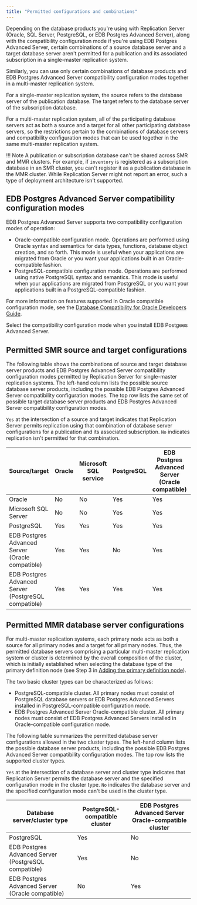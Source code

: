 ```yaml
---
title: "Permitted configurations and combinations"
---
```


<div id="permitted_conf_and_permutations" class="registered_link"></div>

Depending on the database products you're using with Replication Server (Oracle, SQL Server, PostgreSQL, or EDB Postgres Advanced Server), along with the compatibility configuration mode if you're using EDB Postgres Advanced Server, certain combinations of a source database server and a target database server aren't permitted for a publication and its associated subscription in a single-master replication system.

Similarly, you can use only certain combinations of database products and EDB Postgres Advanced Server compatibility configuration modes together in a multi-master replication system.

For a single-master replication system, the source refers to the database server of the publication database. The target refers to the database server of the subscription database.

For a multi-master replication system, all of the participating database servers act as both a source and a target for all other participating database servers, so the restrictions pertain to the combinations of database servers and compatibility configuration modes that can be used together in the same multi-master replication system.

!!! Note
    A publication or subscription database can't be shared across SMR and MMR clusters. For example, if `inventory` is registered as a subscription database in an SMR cluster, you can't register it as a publication database in the MMR cluster. While Replication Server might not report an error, such a type of deployment architecture isn't supported.

<div id="adv_server_compatibility_conf_modes" class="registered_link"></div>

## EDB Postgres Advanced Server compatibility configuration modes

EDB Postgres Advanced Server supports two compatibility configuration modes of operation:

-   Oracle-compatible configuration mode. Operations are performed using Oracle syntax and semantics for data types, functions, database object creation, and so forth. This mode is useful when your applications are migrated from Oracle or you want your applications built in an Oracle-compatible fashion.
-   PostgreSQL-compatible configuration mode. Operations are performed using native PostgreSQL syntax and semantics. This mode is useful when your applications are migrated from PostgreSQL or you want your applications built in a PostgreSQL-compatible fashion.

For more information on features supported in Oracle compatible configuration mode, see the [Database Compatibility for Oracle Developers Guide](/epas/latest/epas_compat_ora_dev_guide/).

Select the compatibility configuration mode when you install EDB Postgees Advanced Server.

<div id="permitted_smr_source_and_target_conf" class="registered_link"></div>

## Permitted SMR source and target configurations

The following table shows the combinations of source and target database server products and EDB Postgres Advanced Server compatibility configuration modes permitted by Replication Server for single-master replication systems. The left-hand column lists the possible source database server products, including the possible EDB Postgres Advanced Server compatibility configuration modes. The top row lists the same set of possible target database server products and EDB Postgres Advanced Server compatibility configuration modes.

`Yes` at the intersection of a source and target indicates that Replication Server permits replication using that combination of database server configurations for a publication and its associated subscription. `No` indicates replication isn't permitted for that combination.



| Source/target                               | Oracle | Microsoft SQL service| PostgreSQL | EDB Postgres Advanced Server (Oracle compatible) | EDB Postgres Advanced Server (PostgreSQL compatible)                                        |
| ------------------------------------------- | ------ | -------------------- | ---------- | ----------------------------------- | --------------------------------------- |
| Oracle                                      | No     | No                   | Yes        | Yes                                 | Yes                                     |
| Microsoft SQL Server                        | No     | No                   | Yes        | Yes                                 | Yes                                     |
| PostgreSQL                                  | Yes    | Yes                  | Yes        | Yes                                 | Yes                                     |
| EDB Postgres Advanced Server (Oracle compatible)| Yes | Yes                 | No         | Yes                                 | No                                      |
| EDB Postgres Advanced Server (PostgreSQL compatible)| Yes| Yes              | Yes        | Yes                                 | Yes                                     |


<div id="permitted_mmr_db_server_conf" class="registered_link"></div>

## Permitted MMR database server configurations

For multi-master replication systems, each primary node acts as both a source for all primary nodes and a target for all primary nodes. Thus, the permitted database servers comprising a particular multi-master replication system or cluster is determined by the overall composition of the cluster, which is initially established when selecting the database type of the primary definition node (see Step 3 in [Adding the primary definition node](../06_mmr_operation/02_creating_publication_mmr/#adding_pdn)). 

The two basic cluster types can be characterized as follows:

-   PostgreSQL-compatible cluster. All primary nodes must consist of PostgreSQL database servers or EDB Postgres Advanced Servers installed in PostgreSQL-compatible configuration mode.
-   EDB Postgres Advanced Server Oracle-compatible cluster. All primary nodes must consist of EDB Postgres Advanced Servers installed in Oracle-compatible configuration mode.

The following table summarizes the permitted database server configurations allowed in the two cluster types. The left-hand column lists the possible database server products, including the possible EDB Postgres Advanced Server compatibility configuration modes. The top row lists the supported cluster types.

`Yes` at the intersection of a database server and cluster type indicates that Replication Server permits the database server and the specified configuration mode in the cluster type. `No` indicates the database server and the specified configuration mode can't be used in the cluster type.


| Database server/cluster type                | PostgreSQL-compatible cluster | EDB Postgres Advanced Server Oracle-compatible cluster |
| ------------------------------------------- | ----------------------------- | ----------------------------------------- |
| PostgreSQL                                  | Yes                           | No                                        |
| EDB Postgres Advanced Server (PostgreSQL compatible) | Yes                  | No                                        |
| EDB Postgres Advanced Server (Oracle compatible)| No                        | Yes                                       |

